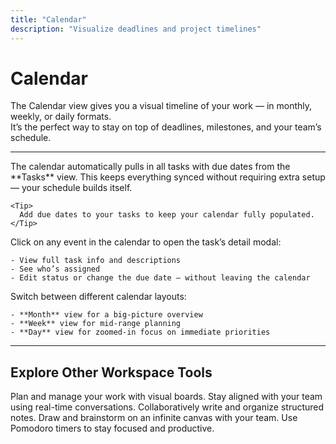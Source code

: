 ```yaml
---
title: "Calendar"
description: "Visualize deadlines and project timelines"
---
```


# Calendar

The Calendar view gives you a visual timeline of your work — in monthly, weekly, or daily formats.  
It’s the perfect way to stay on top of deadlines, milestones, and your team’s schedule.

---

<AccordionGroup>

  <Accordion title="Never Miss a Deadline" icon="calendar-check">
    The calendar automatically pulls in all tasks with due dates from the **Tasks** view.  
    This keeps everything synced without requiring extra setup — your schedule builds itself.
    
    <Tip>
      Add due dates to your tasks to keep your calendar fully populated.
    </Tip>
  </Accordion>

  <Accordion title="Quick Access to Task Details" icon="list">
    Click on any event in the calendar to open the task’s detail modal:
    
    - View full task info and descriptions  
    - See who’s assigned  
    - Edit status or change the due date — without leaving the calendar
  </Accordion>

  <Accordion title="Flexible Time Views" icon="clock">
    Switch between different calendar layouts:
    
    - **Month** view for a big-picture overview  
    - **Week** view for mid-range planning  
    - **Day** view for zoomed-in focus on immediate priorities
  </Accordion>

</AccordionGroup>

---

## Explore Other Workspace Tools

<Columns cols={2}>
  <Card
    title="Tasks"
    icon="layout-dashboard"
    href="/workspace/tasks"
  >
    Plan and manage your work with visual boards.
  </Card>
  <Card
    title="Chat"
    icon="message-square"
    href="/workspace/chat"
  >
    Stay aligned with your team using real-time conversations.
  </Card>
  <Card
    title="Notes"
    icon="book"
    href="/workspace/notes"
  >
    Collaboratively write and organize structured notes.
  </Card>
  <Card
    title="Whiteboard"
    icon="pen-tool"
    href="/workspace/whiteboard"
  >
    Draw and brainstorm on an infinite canvas with your team.
  </Card>
  <Card
    title="Timer"
    icon="clock"
    href="/workspace/timer"
  >
    Use Pomodoro timers to stay focused and productive.
  </Card>
</Columns>
